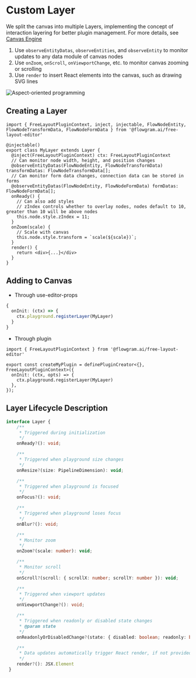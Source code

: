 # Custom Layer

We split the canvas into multiple Layers, implementing the concept of interaction layering for better plugin management. For more details, see [Canvas Engine](guide/concepts/canvas-engine.html)

1. Use `observeEntityDatas`, `observeEntities`, and `observeEntity` to monitor updates to any data module of canvas nodes
2. Use `onZoom`, `onScroll`, `onViewportChange`, etc. to monitor canvas zooming or scrolling
3. Use `render` to insert React elements into the canvas, such as drawing SVG lines

![Aspect-oriented programming](@/public/en-layer-uml.jpg)

## Creating a Layer

```tsx pure
import { FreeLayoutPluginContext, inject, injectable, FlowNodeEntity, FlowNodeTransformData, FlowNodeFormData } from '@flowgram.ai/free-layout-editor'

@injectable()
export class MyLayer extends Layer {
  @inject(FreeLayoutPluginContext) ctx: FreeLayoutPluginContext
  // Can monitor node width, height, and position changes
  @observeEntityDatas(FlowNodeEntity, FlowNodeTransformData) transformDatas: FlowNodeTransformData[];
  // Can monitor form data changes, connection data can be stored in forms
  @observeEntityDatas(FlowNodeEntity, FlowNodeFormData) formDatas: FlowNodeFormData[];
  onReady() {
    // Can also add styles
    // zIndex controls whether to overlay nodes, nodes default to 10, greater than 10 will be above nodes
    this.node.style.zIndex = 11;
  }
  onZoom(scale) {
    // Scale with canvas
    this.node.style.transform = `scale(${scale})`;
  }
  render() {
    return <div>{...}</div>
  }
}

```

## Adding to Canvas

- Through use-editor-props

```ts pure
{
  onInit: (ctx) => {
    ctx.playground.registerLayer(MyLayer)
  }
}
```

- Through plugin

```tsx pure
import { FreeLayoutPluginContext } from '@flowgram.ai/free-layout-editor'

export const createMyPlugin = definePluginCreator<{}, FreeLayoutPluginContext>({
  onInit: (ctx, opts) => {
    ctx.playground.registerLayer(MyLayer)
  },
});
```

## Layer Lifecycle Description

```ts
interface Layer {
    /**
     * Triggered during initialization
     */
    onReady?(): void;

    /**
     * Triggered when playground size changes
     */
    onResize?(size: PipelineDimension): void;

    /**
     * Triggered when playground is focused
     */
    onFocus?(): void;

    /**
     * Triggered when playground loses focus
     */
    onBlur?(): void;

    /**
     * Monitor zoom
     */
    onZoom?(scale: number): void;

    /**
     * Monitor scroll
     */
    onScroll?(scroll: { scrollX: number; scrollY: number }): void;

    /**
     * Triggered when viewport updates
     */
    onViewportChange?(): void;

    /**
     * Triggered when readonly or disabled state changes
     * @param state
     */
    onReadonlyOrDisabledChange?(state: { disabled: boolean; readonly: boolean }): void;

    /**
     * Data updates automatically trigger React render, if not provided React rendering won't be called
     */
    render?(): JSX.Element
 }
```
